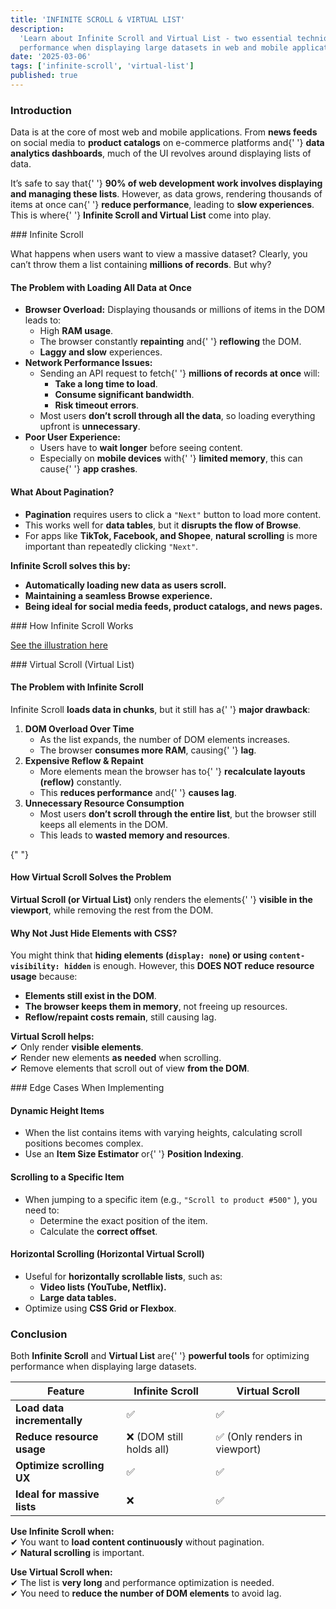 ```yaml
---
title: 'INFINITE SCROLL & VIRTUAL LIST'
description:
  'Learn about Infinite Scroll and Virtual List - two essential techniques for optimizing
  performance when displaying large datasets in web and mobile applications.'
date: '2025-03-06'
tags: ['infinite-scroll', 'virtual-list']
published: true
---
```


<div>

### Introduction

  <p>
    Data is at the core of most web and mobile applications. From <strong>news feeds</strong> on
    social media to <strong>product catalogs</strong> on e-commerce platforms and{' '}
    <strong>data analytics dashboards</strong>, much of the UI revolves around displaying lists of
    data.
  </p>
  <p>
    It’s safe to say that{' '}
    <strong>90% of web development work involves displaying and managing these lists</strong>.
    However, as data grows, rendering thousands of items at once can{' '}
    <strong>reduce performance</strong>, leading to <strong>slow experiences</strong>. This is where{' '}
    <strong>Infinite Scroll and Virtual List</strong> come into play.
  </p>
</div>

<div>
### Infinite Scroll
  <p>
    What happens when users want to view a massive dataset? Clearly, you can’t throw them a list containing <strong>millions of records</strong>. But why?
  </p>

<h4 className='font-semibold'>The Problem with Loading All Data at Once</h4>
<ul className='list-disc pl-4'>
  <li>
    <strong>Browser Overload:</strong> Displaying thousands or millions of items
    in the DOM leads to:
    <ul className='list-disc pl-4'>
      <li>
        High <strong>RAM usage</strong>.
      </li>
      <li>
        The browser constantly <strong>repainting</strong> and{' '}
        <strong>reflowing</strong> the DOM.
      </li>
      <li>
        <strong>Laggy and slow</strong> experiences.
      </li>
    </ul>
  </li>
  <li>
    <strong>Network Performance Issues:</strong>
    <ul className='list-disc pl-4'>
      <li>
        Sending an API request to fetch{' '}
        <strong>millions of records at once</strong> will:
        <ul className='list-disc pl-4'>
          <li>
            <strong>Take a long time to load</strong>.
          </li>
          <li>
            <strong>Consume significant bandwidth</strong>.
          </li>
          <li>
            <strong>Risk timeout errors</strong>.
          </li>
        </ul>
      </li>
      <li>
        Most users <strong>don’t scroll through all the data</strong>, so
        loading everything upfront is <strong>unnecessary</strong>.
      </li>
    </ul>
  </li>
  <li>
    <strong>Poor User Experience:</strong>
    <ul className='list-disc pl-4'>
      <li>
        Users have to <strong>wait longer</strong> before seeing content.
      </li>
      <li>
        Especially on <strong>mobile devices</strong> with{' '}
        <strong>limited memory</strong>, this can cause{' '}
        <strong>app crashes</strong>.
      </li>
    </ul>
  </li>
</ul>

  <h4 className="font-semibold">What About Pagination?</h4>
  <ul className="list-disc pl-4">
    <li>
      <strong>Pagination</strong> requires users to click a <code>"Next"</code> button to load more content.
    </li>
    <li>
      This works well for <strong>data tables</strong>, but it <strong>disrupts the flow of Browse</strong>.
    </li>
    <li>
      For apps like <strong>TikTok, Facebook, and Shopee</strong>, <strong>natural scrolling</strong> is more important than repeatedly clicking <code>"Next"</code>.
    </li>
  </ul>
  <p>
    <strong>Infinite Scroll solves this by:</strong>
  </p>
  <ul className="list-disc pl-4">
    <li><strong>Automatically loading new data as users scroll.</strong></li>
    <li><strong>Maintaining a seamless Browse experience.</strong></li>
    <li><strong>Being ideal for social media feeds, product catalogs, and news pages.</strong></li>
  </ul>
</div>

<div>
  ### How Infinite Scroll Works
  <p>
    <a href='https://www.tldraw.com/f/l42oxUgeWzUiYcaaVhvPh?d=v-1048.-353.3194.1734.EEUukuWMI7b6HJHHgiu8Q'>
      See the illustration here
    </a>
  </p>
</div>

<div>
### Virtual Scroll (Virtual List)

<h4 className='font-semibold'>The Problem with Infinite Scroll</h4>
<p>
  Infinite Scroll <strong>loads data in chunks</strong>, but it still has a{' '}
  <strong>major drawback</strong>:
</p>
<ol className='compact-list'>
  <li>
    <strong>DOM Overload Over Time</strong>
    <ul className='list-disc pl-4'>
      <li>As the list expands, the number of DOM elements increases.</li>
      <li>
        The browser <strong>consumes more RAM</strong>, causing{' '}
        <strong>lag</strong>.
      </li>
    </ul>
  </li>
  <li>
    <strong>Expensive Reflow & Repaint</strong>
    <ul className='list-disc pl-4'>
      <li>
        More elements mean the browser has to{' '}
        <strong>recalculate layouts (reflow)</strong> constantly.
      </li>
      <li>
        This <strong>reduces performance</strong> and{' '}
        <strong>causes lag</strong>.
      </li>
    </ul>
  </li>
  <li>
    <strong>Unnecessary Resource Consumption</strong>
    <ul className='list-disc pl-4'>
      <li>
        Most users <strong>don’t scroll through the entire list</strong>, but
        the browser still keeps all elements in the DOM.
      </li>
      <li>
        This leads to <strong>wasted memory and resources</strong>.
      </li>
    </ul>
  </li>
</ol>

{" "}

<h4 className='font-semibold'>How Virtual Scroll Solves the Problem</h4>
<p>
  <strong>Virtual Scroll (or Virtual List)</strong> only renders the elements{' '}
  <strong>visible in the viewport</strong>, while removing the rest from the
  DOM.
</p>

  <h4 className="font-semibold">Why Not Just Hide Elements with CSS?</h4>
  <p>
    You might think that <strong>hiding elements (<code>display: none</code>) or using <code>content-visibility: hidden</code></strong> is enough. However, this <strong>DOES NOT reduce resource usage</strong> because:
  </p>
  <ul className="list-disc pl-4">
    <li><strong>Elements still exist in the DOM</strong>.</li>
    <li><strong>The browser keeps them in memory</strong>, not freeing up resources.</li>
    <li><strong>Reflow/repaint costs remain</strong>, still causing lag.</li>
  </ul>
  <p>
    <strong>Virtual Scroll helps:</strong><br />
    ✔ Only render <strong>visible elements</strong>.<br />
    ✔ Render new elements <strong>as needed</strong> when scrolling.<br />
    ✔ Remove elements that scroll out of view <strong>from the DOM</strong>.
  </p>
</div>

<div>
### Edge Cases When Implementing

<h4 className='font-semibold'>Dynamic Height Items</h4>
<ul className='list-disc pl-4'>
  <li>
    When the list contains items with varying heights, calculating scroll
    positions becomes complex.
  </li>
  <li>
    Use an <strong>Item Size Estimator</strong> or{' '}
    <strong>Position Indexing</strong>.
  </li>
</ul>

<h4 className='font-semibold'>Scrolling to a Specific Item</h4>
<ul className='list-disc pl-4'>
  <li>
    When jumping to a specific item (e.g., <code>"Scroll to product #500"</code>
    ), you need to:
    <ul className='list-disc pl-4'>
      <li>Determine the exact position of the item.</li>
      <li>
        Calculate the <strong>correct offset</strong>.
      </li>
    </ul>
  </li>
</ul>

  <h4 className="font-semibold">Horizontal Scrolling (Horizontal Virtual Scroll)</h4>
  <ul className="list-disc pl-4">
    <li>
      Useful for <strong>horizontally scrollable lists</strong>, such as:
      <ul className="list-disc pl-4">
        <li><strong>Video lists (YouTube, Netflix).</strong></li>
        <li><strong>Large data tables.</strong></li>
      </ul>
    </li>
    <li>Optimize using <strong>CSS Grid or Flexbox</strong>.</li>
  </ul>
</div>

<div>

### Conclusion

  <p>
    Both <strong>Infinite Scroll</strong> and <strong>Virtual List</strong> are{' '}
    <strong>powerful tools</strong> for optimizing performance when displaying large datasets.
  </p>
  <table>
    <thead>
      <tr>
        <th>Feature</th>
        <th>Infinite Scroll</th>
        <th>Virtual Scroll</th>
      </tr>
    </thead>
    <tbody>
      <tr>
        <td>
          <strong>Load data incrementally</strong>
        </td>
        <td>✅</td>
        <td>✅</td>
      </tr>
      <tr>
        <td>
          <strong>Reduce resource usage</strong>
        </td>
        <td>❌ (DOM still holds all)</td>
        <td>✅ (Only renders in viewport)</td>
      </tr>
      <tr>
        <td>
          <strong>Optimize scrolling UX</strong>
        </td>
        <td>✅</td>
        <td>✅</td>
      </tr>
      <tr>
        <td>
          <strong>Ideal for massive lists</strong>
        </td>
        <td>❌</td>
        <td>✅</td>
      </tr>
    </tbody>
  </table>
  <p>
    <strong>Use Infinite Scroll when:</strong>
    <br />✔ You want to <strong>load content continuously</strong> without pagination.
    <br />✔ <strong>Natural scrolling</strong> is important.
  </p>
  <p>
    <strong>Use Virtual Scroll when:</strong>
    <br />✔ The list is <strong>very long</strong> and performance optimization is needed.
    <br />✔ You need to <strong>reduce the number of DOM elements</strong> to avoid lag.
  </p>
</div>
